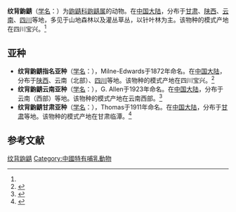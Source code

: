 {{speciesbox
| image = 
| status = LC | status_system = IUCN3.1
 | status_ref = <ref name=iucn>{{cite iucn |author=Smith, A.T. |author2=Johnston, C.H. |last-author-amp=yes |title=''Sorex cylindricauda'' |volume=2017 |page=e.T20384A22319064 |year=2017 |doi=10.2305/IUCN.UK.2017-2.RLTS.T20384A22319064.en }}</ref>
| genus = Sorex
| species = cylindricauda
| authority = {{tsl|en|Henri Milne-Edwards|Milne-Edwards}}, 1872<ref name='id86'>{{cite web| url =http://www.bioinfo.cn/db05/BjdwSpecies.php?action=view&id=86| title =纹背鼩鼱| work =《中国动物物种编目数据库》| publisher =中国科学院微生物研究所| author =中国科学院动物研究所| accessdate =2009-03-27| deadurl =yes| archiveurl =https://web.archive.org/web/20160305023042/http://www.bioinfo.cn/db05/BjdwSpecies.php?action=view&id=86| archivedate =2016-03-05}}</ref>
| synonyms = 
| range_map = Stripe-backed Shrew area.png
| range_map_caption = 纹背鼩鼱分佈區域
}}

'''纹背鼩鼱'''（[[学名|学名]]：{{lang|la|''Sorex cylindricauda''}}）为[[鼩鼱科|鼩鼱科]][[鼩鼱属|鼩鼱属]]的动物。在[[中国大陆|中国大陆]]，分布于[[甘肃|甘肃]]、[[陕西|陕西]]、[[云南|云南]]、[[四川|四川]]等地，多见于山地森林以及灌丛草丛，以针叶林为主。该物种的模式产地在四川宝兴。<ref name='id86'/>

==亚种==
*'''纹背鼩鼱指名亚种'''（[[学名|学名]]：{{lang|la|''Sorex cylindricauda cylindricauda''}}），Milne-Edwards于1872年命名。在[[中国大陆|中国大陆]]，分布于[[陕西|陕西]]、云南（北部）、[[四川|四川]]等地。该物种的模式产地在四川宝兴。<ref name='id87'>{{cite web| url =http://www.bioinfo.cn/db05/BjdwSpecies.php?action=view&id=87| title =纹背鼩鼱指名亚种| work =《中国动物物种编目数据库》| publisher =中国科学院微生物研究所| author =中国科学院动物研究所| accessdate =2009-03-27| deadurl =yes| archiveurl =https://web.archive.org/web/20160305075827/http://www.bioinfo.cn/db05/BjdwSpecies.php?action=view&id=87| archivedate =2016-03-05}}</ref>
*'''纹背鼩鼱云南亚种'''（[[学名|学名]]：{{lang|la|''Sorex cylindricauda gomphus''}}），G. Allen于1923年命名。在[[中国大陆|中国大陆]]，分布于云南（西部）等地。该物种的模式产地在云南西部。<ref name='id88'>{{cite web| url =http://www.bioinfo.cn/db05/BjdwSpecies.php?action=view&id=88| title =纹背鼩鼱云南亚种| work =《中国动物物种编目数据库》| publisher =中国科学院微生物研究所| author =中国科学院动物研究所| accessdate =2009-03-27| deadurl =yes| archiveurl =https://web.archive.org/web/20160305074040/http://www.bioinfo.cn/db05/BjdwSpecies.php?action=view&id=88| archivedate =2016-03-05}}</ref>
*'''纹背鼩鼱甘肃亚种'''（[[学名|学名]]：{{lang|la|''Sorex cylindricauda wardi''}}），Thomas于1911年命名。在[[中国大陆|中国大陆]]，分布于[[甘肃|甘肃]]等地。该物种的模式产地在甘肃临潭。<ref name='id89'>{{cite web| url =http://www.bioinfo.cn/db05/BjdwSpecies.php?action=view&id=89| title =纹背鼩鼱甘肃亚种| work =《中国动物物种编目数据库》| publisher =中国科学院微生物研究所| author =中国科学院动物研究所| accessdate =2009-03-27| deadurl =yes| archiveurl =https://web.archive.org/web/20131203122335/http://www.bioinfo.cn/db05/BjdwSpecies.php?action=view| archivedate =2013-12-03}}</ref>

== 参考文献 ==
{{reflist}}
{{Taxonbar|from=Q1761797}}

[[Category:鼩鼱属|纹背鼩鼱]]
[[Category:中國特有哺乳動物|Category:中國特有哺乳動物]]